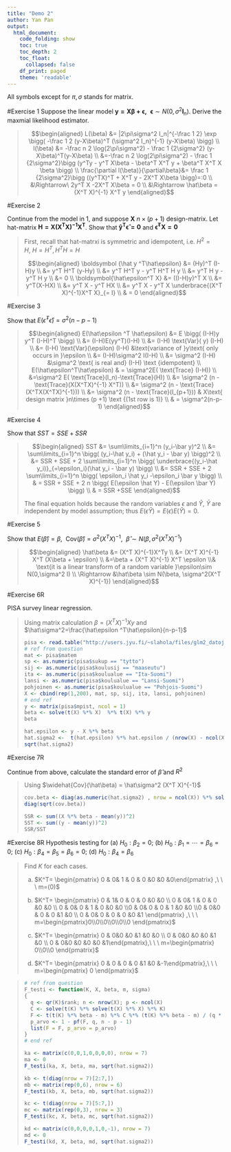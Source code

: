 ```yaml
---
title: "Demo 2"
author: Yan Pan
output:
  html_document:
    code_folding: show
    toc: true
    toc_depth: 2
    toc_float:
      collapsed: false
    df_print: paged
    theme: 'readable'
---
```


All symbols except for $\pi,\sigma$ stands for matrix.

#Exercise 1
Suppose the linear model $\boldsymbol{y= X\beta+\epsilon,\ \ \epsilon} \sim N(0, \sigma^2\boldsymbol I_n)$. Derive the maxmial likelihood estimator.

<blockquote>

$$\begin{aligned} L(\beta)
&= |2\pi\sigma^2 I_n|^{-\frac 1 2} \exp \bigg( -\frac 1 2 (y-X\beta)^T (\sigma^2 I_n)^{-1} (y-X\beta) \bigg) 
\\ l(\beta) &= -\frac n 2 \log(2\pi\sigma^2) - \frac 1 {2\sigma^2} (y-X\beta)^T(y-X\beta) 
\\ &=-\frac n 2 \log(2\pi\sigma^2) - \frac 1 {2\sigma^2}\bigg (y^Ty - y^T X\beta - \beta^T X^T y + \beta^T X^T X \beta \bigg)
\\ \frac{\partial l(\beta)}{\partial\beta}&=  \frac 1 {2\sigma^2}\bigg ((y^TX)^T +  X^T y - 2X^T X\beta \bigg)=:0 
\\ &\Rightarrow\ 2y^T X -2X^T X\beta = 0
\\ &\Rightarrow \hat\beta = (X^T X)^{-1} X^T y
\end{aligned}$$
</blockquote>

#Exercise 2

Continue from the model in 1, and suppose $\boldsymbol X\ n\times(p+1)$ design-matrix. Let hat-matrix $\boldsymbol{H=X(X^T X)^{-1}X^T}$. Show that $\boldsymbol{\hat y ^T \hat\epsilon=0}$ and $\boldsymbol{\hat\epsilon^T X =0}$

<blockquote>

First, recall that hat-matrxi is symmetric and idempotent, i.e. $H^2 = H,\ H=H^T, H^T H = H$

$$\begin{aligned} \boldsymbol {\hat y ^T\hat\epsilon}
&= (Hy)^T (I-H)y
\\ &= y^T H^T (y-Hy)
\\ &= y^T H^T y - y^T H^T H y
\\ &= y^T H y - y^T H y
\\ &= 0
\\ \boldsymbol{\hat\epsilon^T X} &= ((I-H)y)^T X
\\ &= y^T(X-HX)
\\ &= y^T X - y^T HX
\\ &= y^T X - y^T X \underbrace{(X^T X)^{-1}X^T X}_{= I}
\\ & = 0
\end{aligned}$$
</blockquote>

#Exercise 3

Show that $E(\hat\epsilon ^T \hat\epsilon) = \sigma^2(n-p-1)$

<blockquote>
$$\begin{aligned}
E(\hat\epsilon ^T \hat\epsilon)
&= E \bigg( (I-H)y y^T (I-H)^T \bigg)
\\ &= (I-H)E(yy^T)(I-H)
\\ &= (I-H) \text{Var}( y) (I-H)
\\ &= (I-H) \text{Var}(\epsilon) (I-H) &\text{variance of }y\text{ only occurs in }\epsilon
\\ &= (I-H)\sigma^2 I(I-H)
\\ &= \sigma^2 (I-H) &\sigma^2 \text{ is real and} (I-H) \text {idempotent}
\\ E(\hat\epsilon^T\hat\epsilon) & = \sigma^2E( \text{Trace} (I-H))
\\ &=\sigma^2 E( \text{Trace}(I_n)-\text{Trace}(H))
\\ &= \sigma^2 (n - \text{Trace}(X(X^TX)^{-1} X^T))
\\ &= \sigma^2 (n - \text{Trace}(X^TX(X^TX)^{-1}))
\\ &= \sigma^2 (n - \text{Trace}(I_{p+1})) & X\text{ design matrix }n\times (p +1) \text {(1st row is 1)}
\\ & = \sigma^2(n-p-1) 
\end{aligned}$$
</blockquote>


#Exercise 4

Show that $SST=SSE + SSR$

<blockquote>
$$\begin{aligned} SST &= \sum\limits_{i=1}^n (y_i-\bar y)^2
\\ &= \sum\limits_{i=1}^n \bigg( (y_i-\hat y_i) + (\hat y_i - \bar y) \bigg)^2
\\ &= SSR + SSE + 2 \sum\limits_{i=1}^n \bigg( \underbrace{(y_i-\hat y_i)}_{=\epsilon_i}(\hat y_i - \bar y) \bigg)
\\ &= SSR + SSE + 2 \sum\limits_{i=1}^n \bigg(  \epsilon_i \hat y_i -\epsilon_i \bar y \bigg)
\\ & = SSR + SSE + 2 n \bigg( E(\epsilon \hat Y) - E(\epsilon \bar Y) \bigg)
\\ & = SSR +SSE
\end{aligned}$$

The final equation holds because the random variables $\epsilon$ and $\hat Y,\ \bar Y$ are independent by model assumption; thus $E(\epsilon \hat Y) = E(\epsilon) E(\hat Y) = 0$.
</blockquote>

#Exercise 5

Show that $E(\hat\beta)=\beta,\ \ \text{Cov}(\hat\beta)=\sigma^2 (X^T X)^{-1},\ \ \hat\beta\sim N(\beta,\sigma^2(X^TX)^{-1})$

<blockquote>
$$\begin{aligned} \hat\beta 
&= (X^T X)^{-1}X^Ty
\\ &= (X^T X)^{-1} X^T (X\beta + \epsilon)
\\ &=\beta + (X^T X)^{-1} X^T \epsilon
\\& \text{it is a linear transform of a random variable }\epsilon\sim N(0,\sigma^2 I)
\\ \Rightarrow &\hat\beta \sim N(\beta, \sigma^2(X^T X)^{-1})
\end{aligned}$$
</blockquote>

#Exercise 6R

PISA survey linear regression.

<blockquote>
Using matrix calculation $\beta = (X^T X)^{-1}Xy$ and $\hat\sigma^2=\frac{\hat\epsilon ^T\hat\epsilon}{n-p-1}$

```r
pisa <- read.table("http://users.jyu.fi/~slahola/files/glm2_datoja/pisa.txt")
# ref from question
mat <- pisa$matem
sp <- as.numeric(pisa$sukup == "tytto")
sij <- as.numeric(pisa$koulusij == "maaseutu")
ita <- as.numeric(pisa$koulualue == "Ita-Suomi")
lansi <- as.numeric(pisa$koulualue == "Lansi-Suomi")
pohjoinen <- as.numeric(pisa$koulualue == "Pohjois-Suomi")
X <- cbind(rep(1,200), mat, sp, sij, ita, lansi, pohjoinen)
# end ref
y <- matrix(pisa$mpist, ncol = 1)
beta <- solve(t(X) %*% X)  %*% t(X) %*% y
beta

hat.epsilon <- y - X %*% beta
hat.sigma2 <-  t(hat.epsilon) %*% hat.epsilon / (nrow(X) - ncol(X) - 1)
sqrt(hat.sigma2)
```
</blockquote>

#Exercise 7R

Continue from above, calculate the standard error of $\hat\beta$ and $R^2$

<blockquote>
Using $\widehat{Cov}(\hat\beta) = \hat\sigma^2 (X^T X)^{-1}$

```r

cov.beta <- diag(as.numeric(hat.sigma2) , nrow = ncol(X)) %*% solve(t(X) %*% X)
diag(sqrt(cov.beta))

SSR <- sum((X %*% beta - mean(y))^2)
SST <- sum((y - mean(y))^2)
SSR/SST

```
</blockquote>

#Exercise 8R
Hypothesis testing for (a) $H_0:\beta_2 = 0$; (b) $H_0:\beta_1= \cdots = \beta_6 =0$; (c) $H_0:\beta_4= \beta_5 = \beta_6 =0$; (d) $H_0:\beta_4 = \beta_6$
<blockquote>
Find $K$ for each cases.

(a) $K^T= \begin{pmatrix} 0 & 0& 1 & 0 & 0 &0 &0 &0\end{pmatrix} ,\ \ \ m=(0)$

(b) $K^T= \begin{pmatrix} 0 & 1& 0 & 0 & 0 &0 &0  \\ 0 & 0& 1 & 0 & 0 &0 &0 \\ 0 & 0& 0 & 1 & 0 &0 &0  \\0 & 0& 0 & 0 & 1 &0 &0  \\0 & 0&0 & 0 & 0 &1 &0  \\ 0 & 0& 0 & 0 & 0 &0 &1 \end{pmatrix} ,\ \ \ m=\begin{pmatrix}0\\0\\0\\0\\0\\0 \end{pmatrix}$

(c) $K^T= \begin{pmatrix} 0 & 0&0 &0  &1 &0 &0 \\ 0 & 0&0 &0  &0 &1 &0 \\ 0 & 0&0 &0  &0 &0 &1\end{pmatrix},\ \ \ m=\begin{pmatrix} 0\\0\\0 \end{pmatrix}$

(d) $K^T= \begin{pmatrix} 0 &  0 & 0 & 0 &1 &0 &-1\end{pmatrix},\ \ \ m=\begin{pmatrix} 0 \end{pmatrix}$


</blockquote>

<blockquote>

```r
# ref from question
F_testi <- function(K, X, beta, m, sigma)
{
  q <- qr(K)$rank; n <- nrow(X); p <- ncol(X)
  C <- solve(t(K) %*% solve(t(X) %*% X) %*% K)
  F <- t(t(K) %*% beta - m) %*% C %*% (t(K) %*% beta - m) / (q * sigma)
  p_arvo <- 1 - pf(F, q, n - p - 1)
  list(F = F, p_arvo = p_arvo)
}
# end ref

ka <- matrix(c(0,0,1,0,0,0,0), nrow = 7)
ma <- 0
F_testi(ka, X, beta, ma, sqrt(hat.sigma2))

kb <- t(diag(nrow = 7)[2:7,])
mb <- matrix(rep(0,6), nrow = 6)
F_testi(kb, X, beta, mb, sqrt(hat.sigma2))

kc <- t(diag(nrow = 7)[5:7,])
mc <- matrix(rep(0,3), nrow = 3)
F_testi(kc, X, beta, mc, sqrt(hat.sigma2))

kd <- matrix(c(0,0,0,0,1,0,-1), nrow = 7)
md <- 0
F_testi(kd, X, beta, md, sqrt(hat.sigma2))

```
</blockquote>










